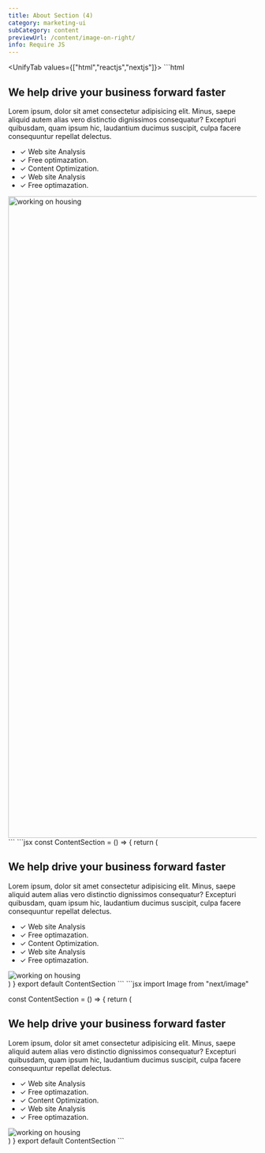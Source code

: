 ```yaml
---
title: About Section (4)
category: marketing-ui
subCategory: content
previewUrl: /content/image-on-right/
info: Require JS
---
```


<UnifyTab values={["html","reactjs","nextjs"]}>
    <TabPanel value="html">
    ```html
<section class="py-24">
    <div class="max-w-7xl mx-auto px-5 sm:px-10 md:px-12 lg:px-5 flex flex-col md:flex-row gap-16">
        <div class="md:w-1/2 space-y-12 text-gray-700 dark:text-gray-300">
            <h1 class="text-gray-900 dark:text-white font-semibold text-2xl sm:text-3xl md:text-4xl">
                We help drive your business forward faster
            </h1>
            <p>
                Lorem ipsum, dolor sit amet consectetur adipisicing elit. Minus, saepe aliquid autem alias vero distinctio dignissimos consequatur? Excepturi quibusdam, quam ipsum hic, laudantium ducimus suscipit, culpa facere consequuntur repellat delectus.
            </p>
            <ul class="space-y-4">
                <li class="flex items-center gap-x-4">
                    <span class="w-5 h-5 text-sm flex items-center justify-center rounded-full bg-emerald-700 dark:bg-emerald-600 text-white">&check;</span>
                    Web site Analysis
                </li>
                <li class="flex items-center gap-x-4">
                    <span class="w-5 h-5 text-sm flex items-center justify-center rounded-full bg-emerald-700 dark:bg-emerald-600 text-white">&check;</span>
                    Free optimazation.
                </li>
                <li class="flex items-center gap-x-4">
                    <span class="w-5 h-5 text-sm flex items-center justify-center rounded-full bg-emerald-700 dark:bg-emerald-600 text-white">&check;</span>
                    Content Optimization.
                </li>
                <li class="flex items-center gap-x-4">
                    <span class="w-5 h-5 text-sm flex items-center justify-center rounded-full bg-emerald-700 dark:bg-emerald-600 text-white">&check;</span>
                    Web site Analysis
                </li>
                <li class="flex items-center gap-x-4">
                    <span class="w-5 h-5 text-sm flex items-center justify-center rounded-full bg-emerald-700 dark:bg-emerald-600 text-white">&check;</span>
                    Free optimazation.
                </li>
            </ul>
        </div>
        <div class="flex md:flex-1">
            <img src="/images/working-on-housing-project.jpg" alt="working on housing" width="1300" class="w-full md:h-full object-cover rounded-lg">
        </div>
    </div>
</section>
    ```
    </TabPanel>
    <TabPanel value="reactjs">
    ```jsx
const ContentSection = () => {
    return (
        <section className="py-24">
            <div className="max-w-7xl mx-auto px-5 sm:px-10 md:px-12 lg:px-5 flex flex-col md:flex-row gap-16">
                <div className="md:w-1/2 space-y-12 text-gray-700 dark:text-gray-300">
                    <h1 className="text-gray-900 dark:text-white font-semibold text-2xl sm:text-3xl md:text-4xl">
                        We help drive your business forward faster
                    </h1>
                    <p>
                        Lorem ipsum, dolor sit amet consectetur adipisicing elit. Minus, saepe aliquid autem alias vero distinctio dignissimos consequatur? Excepturi quibusdam, quam ipsum hic, laudantium ducimus suscipit, culpa facere consequuntur repellat delectus.
                    </p>
                    <ul className="space-y-4">
                        <li className="flex items-center gap-x-4">
                            <span className="w-5 h-5 text-sm flex items-center justify-center rounded-full bg-emerald-700 dark:bg-emerald-600 text-white">✓</span>
                            Web site Analysis
                        </li>
                        <li className="flex items-center gap-x-4">
                            <span className="w-5 h-5 text-sm flex items-center justify-center rounded-full bg-emerald-700 dark:bg-emerald-600 text-white">✓</span>
                            Free optimazation.
                        </li>
                        <li className="flex items-center gap-x-4">
                            <span className="w-5 h-5 text-sm flex items-center justify-center rounded-full bg-emerald-700 dark:bg-emerald-600 text-white">✓</span>
                            Content Optimization.
                        </li>
                        <li className="flex items-center gap-x-4">
                            <span className="w-5 h-5 text-sm flex items-center justify-center rounded-full bg-emerald-700 dark:bg-emerald-600 text-white">✓</span>
                            Web site Analysis
                        </li>
                        <li className="flex items-center gap-x-4">
                            <span className="w-5 h-5 text-sm flex items-center justify-center rounded-full bg-emerald-700 dark:bg-emerald-600 text-white">✓</span>
                            Free optimazation.
                        </li>
                    </ul>
                </div>
                <div className="flex md:flex-1">
                    <img src="/images/working-on-housing-project.jpg" alt="working on housing" width={1300} className="w-full md:h-full object-cover rounded-lg" />
                </div>
            </div>
        </section>
    )
}
export default ContentSection
    ```
    </TabPanel>
    <TabPanel value="nextjs">
    ```jsx
import Image from "next/image"

const ContentSection = () => {
    return (
        <section className="py-24">
            <div className="max-w-7xl mx-auto px-5 sm:px-10 md:px-12 lg:px-5 flex flex-col md:flex-row gap-16">
                <div className="md:w-1/2 space-y-12 text-gray-700 dark:text-gray-300">
                    <h1 className="text-gray-900 dark:text-white font-semibold text-2xl sm:text-3xl md:text-4xl">
                        We help drive your business forward faster
                    </h1>
                    <p>
                        Lorem ipsum, dolor sit amet consectetur adipisicing elit. Minus, saepe aliquid autem alias vero distinctio dignissimos consequatur? Excepturi quibusdam, quam ipsum hic, laudantium ducimus suscipit, culpa facere consequuntur repellat delectus.
                    </p>
                    <ul className="space-y-4">
                        <li className="flex items-center gap-x-4">
                            <span className="w-5 h-5 text-sm flex items-center justify-center rounded-full bg-emerald-700 dark:bg-emerald-600 text-white">✓</span>
                            Web site Analysis
                        </li>
                        <li className="flex items-center gap-x-4">
                            <span className="w-5 h-5 text-sm flex items-center justify-center rounded-full bg-emerald-700 dark:bg-emerald-600 text-white">✓</span>
                            Free optimazation.
                        </li>
                        <li className="flex items-center gap-x-4">
                            <span className="w-5 h-5 text-sm flex items-center justify-center rounded-full bg-emerald-700 dark:bg-emerald-600 text-white">✓</span>
                            Content Optimization.
                        </li>
                        <li className="flex items-center gap-x-4">
                            <span className="w-5 h-5 text-sm flex items-center justify-center rounded-full bg-emerald-700 dark:bg-emerald-600 text-white">✓</span>
                            Web site Analysis
                        </li>
                        <li className="flex items-center gap-x-4">
                            <span className="w-5 h-5 text-sm flex items-center justify-center rounded-full bg-emerald-700 dark:bg-emerald-600 text-white">✓</span>
                            Free optimazation.
                        </li>
                    </ul>
                </div>
                <div className="flex md:flex-1">
                    <Image src="/images/working-on-housing-project.jpg" alt="working on housing" width={1300} height={900} className="w-full md:h-full object-cover rounded-lg" />
                </div>
            </div>
        </section>
    )
}
export default ContentSection
    ```
    </TabPanel>
</UnifyTab>
